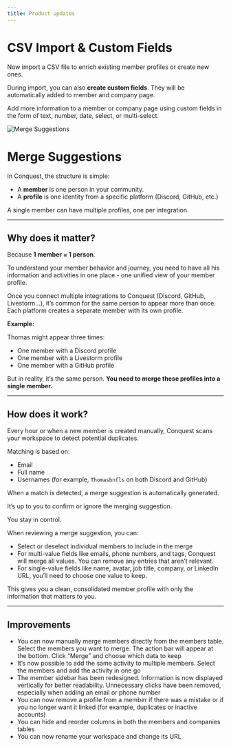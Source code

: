 ```yaml
---
title: Product updates
---
```


<Update label="2025-06-13">

# CSV Import & Custom Fields 

Now import a CSV file to enrich existing member profiles or create new ones.

During import, you can also **create custom fields**. They will be automatically added to member and company page.

Add more information to a member or company page using custom fields in the form of text, number, date, select, or multi-select.


</Update>

<Update label="2025-04-15">

<Frame>
    <img src="./images/changelog/merge.png"  alt="Merge Suggestions" />
</Frame>

<br/>

# Merge Suggestions

In Conquest, the structure is simple:

- A **member** is one person in your community.
- A **profile** is one identity from a specific platform (Discord, GitHub, etc.)

A single member can have multiple profiles, one per integration.

---

## Why does it matter?

Because **1 member = 1 person**.

To understand your member behavior and journey, you need to have all his information and activities in one place - one unified view of your member profile. 

Once you connect multiple integrations to Conquest (Discord, GitHub, Livestorm...), it’s common for the same person to appear more than once. Each platform creates a separate member with its own profile.

**Example:**

Thomas might appear three times:

- One member with a Discord profile
- One member with a Livestorm profile
- One member with a GitHub profile

But in reality, it’s the same person. **You need to merge these profiles into a single member.**

---

## How does it work?

Every hour or when a new member is created manually, Conquest scans your workspace to detect potential duplicates.

Matching is based on:

- Email
- Full name
- Usernames (for example, `Thomasbnfls` on both Discord and GitHub)

When a match is detected, a merge suggestion is automatically generated.

It’s up to you to confirm or ignore the merging suggestion.

You stay in control. 

When reviewing a merge suggestion, you can:

- Select or deselect individual members to include in the merge
- For multi-value fields like emails, phone numbers, and tags, Conquest will merge all values. You can remove any entries that aren’t relevant.
- For single-value fields like name, avatar, job title, company, or LinkedIn URL, you’ll need to choose one value to keep.

This gives you a clean, consolidated member profile with only the information that matters to you.

---

## Improvements

- You can now manually merge members directly from the members table. Select the members you want to merge. The action bar will appear at the bottom. Click “Merge” and choose which data to keep
- It’s now possible to add the same activity to multiple members. Select the members and add the activity in one go
- The member sidebar has been redesigned. Information is now displayed vertically for better readability. Unnecessary clicks have been removed, especially when adding an email or phone number
- You can now remove a profile from a member if there was a mistake or if you no longer want it linked (for example, duplicates or inactive accounts)
- You can hide and reorder columns in both the members and companies tables
- You can now rename your workspace and change its URL

</Update>
